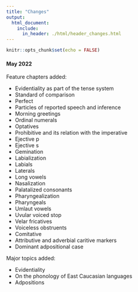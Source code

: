 ```yaml
---
title: "Changes"
output:
  html_document:
    include:
      in_header: ./html/header_changes.html
---
```


```r
knitr::opts_chunk$set(echo = FALSE)
```

#### May 2022

Feature chapters added:

- Evidentiality as part of the tense system
- Standard of comparison
- Perfect
- Particles of reported speech and inference
- Morning greetings
- Ordinal numerals
- Optatives
- Prohibitive and its relation with the imperative
- Ejective p
- Ejective s
- Gemination
- Labialization
- Labials
- Laterals
- Long vowels
- Nasalization
- Palatalized consonants
- Pharyngealization
- Pharyngeals
- Umlaut vowels
- Uvular voiced stop
- Velar fricatives
- Voiceless obstruents
- Comitative
- Attributive and adverbial caritive markers
- Dominant adpositional case

Major topics added:

- Evidentiality
- On the phonology of East Caucasian languages
- Adpositions